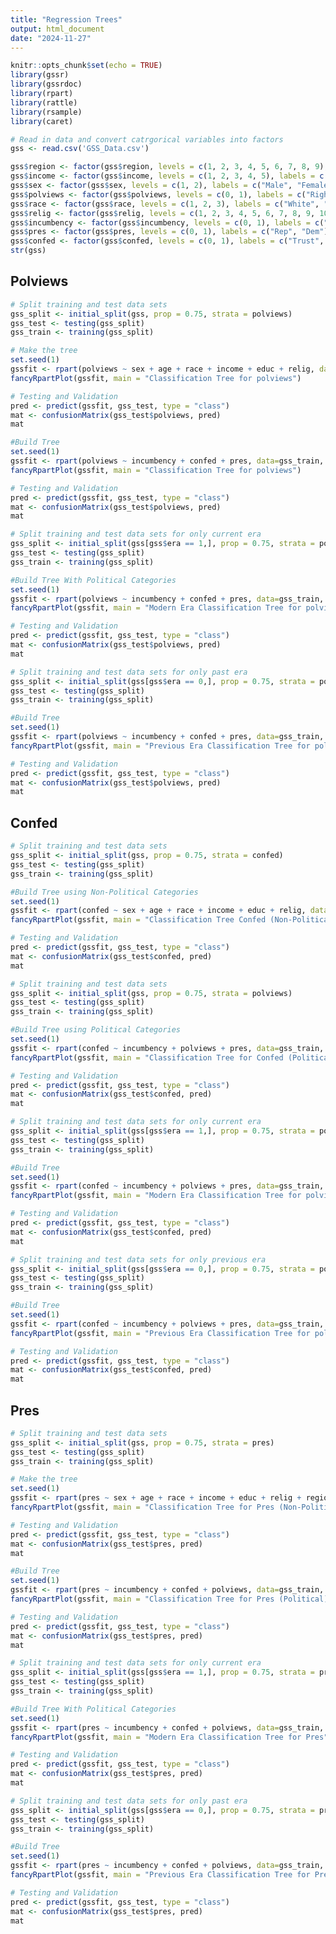 ```yaml
---
title: "Regression Trees"
output: html_document
date: "2024-11-27"
---
```


```r
knitr::opts_chunk$set(echo = TRUE)
library(gssr)
library(gssrdoc)
library(rpart)
library(rattle)
library(rsample)
library(caret)
```

```r
# Read in data and convert catrgorical variables into factors
gss <- read.csv('GSS_Data.csv')

gss$region <- factor(gss$region, levels = c(1, 2, 3, 4, 5, 6, 7, 8, 9), labels = c("new england", "middle atlantic", "east north central", "west north central", "south atlantic", "east south atlantic", "west south central", "mountain", "pacific"))
gss$income <- factor(gss$income, levels = c(1, 2, 3, 4, 5), labels = c("Low", "Lower Middle", "Middle", "Upper Middle", "High"))
gss$sex <- factor(gss$sex, levels = c(1, 2), labels = c("Male", "Female"))
gss$polviews <- factor(gss$polviews, levels = c(0, 1), labels = c("Right", "Left"))
gss$race <- factor(gss$race, levels = c(1, 2, 3), labels = c("White", "Black", "Other"))
gss$relig <- factor(gss$relig, levels = c(1, 2, 3, 4, 5, 6, 7, 8, 9, 10, 11, 12, 13), labels = c("Prot", "Cath", "Jew", "None", "Other", "Budd", "Hind", "East", "Islam", "Orth", "Christ","Nativ", "Nonden"))
gss$incumbency <- factor(gss$incumbency, levels = c(0, 1), labels = c("Rep", "Dem"))
gss$pres <- factor(gss$pres, levels = c(0, 1), labels = c("Rep", "Dem"))
gss$confed <- factor(gss$confed, levels = c(0, 1), labels = c("Trust", "No Trust"))
str(gss)
```

## Polviews
```r
# Split training and test data sets
gss_split <- initial_split(gss, prop = 0.75, strata = polviews)
gss_test <- testing(gss_split)
gss_train <- training(gss_split)
```

```r
# Make the tree
set.seed(1)
gssfit <- rpart(polviews ~ sex + age + race + income + educ + relig, data=gss_train, method="class")
fancyRpartPlot(gssfit, main = "Classification Tree for polviews")

# Testing and Validation
pred <- predict(gssfit, gss_test, type = "class")
mat <- confusionMatrix(gss_test$polviews, pred)
mat
```


```r
#Build Tree
set.seed(1)
gssfit <- rpart(polviews ~ incumbency + confed + pres, data=gss_train, method="class")
fancyRpartPlot(gssfit, main = "Classification Tree for polviews")

# Testing and Validation
pred <- predict(gssfit, gss_test, type = "class")
mat <- confusionMatrix(gss_test$polviews, pred)
mat
```


```r
# Split training and test data sets for only current era
gss_split <- initial_split(gss[gss$era == 1,], prop = 0.75, strata = polviews)
gss_test <- testing(gss_split)
gss_train <- training(gss_split)

#Build Tree With Political Categories
set.seed(1)
gssfit <- rpart(polviews ~ incumbency + confed + pres, data=gss_train, method="class")
fancyRpartPlot(gssfit, main = "Modern Era Classification Tree for polviews")

# Testing and Validation
pred <- predict(gssfit, gss_test, type = "class")
mat <- confusionMatrix(gss_test$polviews, pred)
mat
```

```r
# Split training and test data sets for only past era
gss_split <- initial_split(gss[gss$era == 0,], prop = 0.75, strata = polviews)
gss_test <- testing(gss_split)
gss_train <- training(gss_split)

#Build Tree
set.seed(1)
gssfit <- rpart(polviews ~ incumbency + confed + pres, data=gss_train, method="class")
fancyRpartPlot(gssfit, main = "Previous Era Classification Tree for polviews")

# Testing and Validation
pred <- predict(gssfit, gss_test, type = "class")
mat <- confusionMatrix(gss_test$polviews, pred)
mat
```

## Confed

```r
# Split training and test data sets
gss_split <- initial_split(gss, prop = 0.75, strata = confed)
gss_test <- testing(gss_split)
gss_train <- training(gss_split)

#Build Tree using Non-Political Categories
set.seed(1)
gssfit <- rpart(confed ~ sex + age + race + income + educ + relig, data=gss_train, method="class")
fancyRpartPlot(gssfit, main = "Classification Tree Confed (Non-Political)")

# Testing and Validation
pred <- predict(gssfit, gss_test, type = "class")
mat <- confusionMatrix(gss_test$confed, pred)
mat
```


```r
# Split training and test data sets
gss_split <- initial_split(gss, prop = 0.75, strata = polviews)
gss_test <- testing(gss_split)
gss_train <- training(gss_split)

#Build Tree using Political Categories
set.seed(1)
gssfit <- rpart(confed ~ incumbency + polviews + pres, data=gss_train, method="class")
fancyRpartPlot(gssfit, main = "Classification Tree for Confed (Political)")

# Testing and Validation
pred <- predict(gssfit, gss_test, type = "class")
mat <- confusionMatrix(gss_test$confed, pred)
mat
```


```r
# Split training and test data sets for only current era
gss_split <- initial_split(gss[gss$era == 1,], prop = 0.75, strata = polviews)
gss_test <- testing(gss_split)
gss_train <- training(gss_split)

#Build Tree
set.seed(1)
gssfit <- rpart(confed ~ incumbency + polviews + pres, data=gss_train, method="class")
fancyRpartPlot(gssfit, main = "Modern Era Classification Tree for polviews (Political)")

# Testing and Validation
pred <- predict(gssfit, gss_test, type = "class")
mat <- confusionMatrix(gss_test$confed, pred)
mat
```

```r
# Split training and test data sets for only previous era
gss_split <- initial_split(gss[gss$era == 0,], prop = 0.75, strata = polviews)
gss_test <- testing(gss_split)
gss_train <- training(gss_split)

#Build Tree
set.seed(1)
gssfit <- rpart(confed ~ incumbency + polviews + pres, data=gss_train, method="class")
fancyRpartPlot(gssfit, main = "Previous Era Classification Tree for polviews (Political)")

# Testing and Validation
pred <- predict(gssfit, gss_test, type = "class")
mat <- confusionMatrix(gss_test$confed, pred)
mat
```


## Pres
```r
# Split training and test data sets
gss_split <- initial_split(gss, prop = 0.75, strata = pres)
gss_test <- testing(gss_split)
gss_train <- training(gss_split)
```

```r
# Make the tree
set.seed(1)
gssfit <- rpart(pres ~ sex + age + race + income + educ + relig + region, data=gss_train, method="class")
fancyRpartPlot(gssfit, main = "Classification Tree for Pres (Non-Political)")

# Testing and Validation
pred <- predict(gssfit, gss_test, type = "class")
mat <- confusionMatrix(gss_test$pres, pred)
mat
```


```r
#Build Tree
set.seed(1)
gssfit <- rpart(pres ~ incumbency + confed + polviews, data=gss_train, method="class")
fancyRpartPlot(gssfit, main = "Classification Tree for Pres (Political)")

# Testing and Validation
pred <- predict(gssfit, gss_test, type = "class")
mat <- confusionMatrix(gss_test$pres, pred)
mat
```


```r
# Split training and test data sets for only current era
gss_split <- initial_split(gss[gss$era == 1,], prop = 0.75, strata = pres)
gss_test <- testing(gss_split)
gss_train <- training(gss_split)

#Build Tree With Political Categories
set.seed(1)
gssfit <- rpart(pres ~ incumbency + confed + polviews, data=gss_train, method="class")
fancyRpartPlot(gssfit, main = "Modern Era Classification Tree for Pres")

# Testing and Validation
pred <- predict(gssfit, gss_test, type = "class")
mat <- confusionMatrix(gss_test$pres, pred)
mat
```

```r
# Split training and test data sets for only past era
gss_split <- initial_split(gss[gss$era == 0,], prop = 0.75, strata = pres)
gss_test <- testing(gss_split)
gss_train <- training(gss_split)

#Build Tree
set.seed(1)
gssfit <- rpart(pres ~ incumbency + confed + polviews, data=gss_train, method="class")
fancyRpartPlot(gssfit, main = "Previous Era Classification Tree for Pres")

# Testing and Validation
pred <- predict(gssfit, gss_test, type = "class")
mat <- confusionMatrix(gss_test$pres, pred)
mat
```



